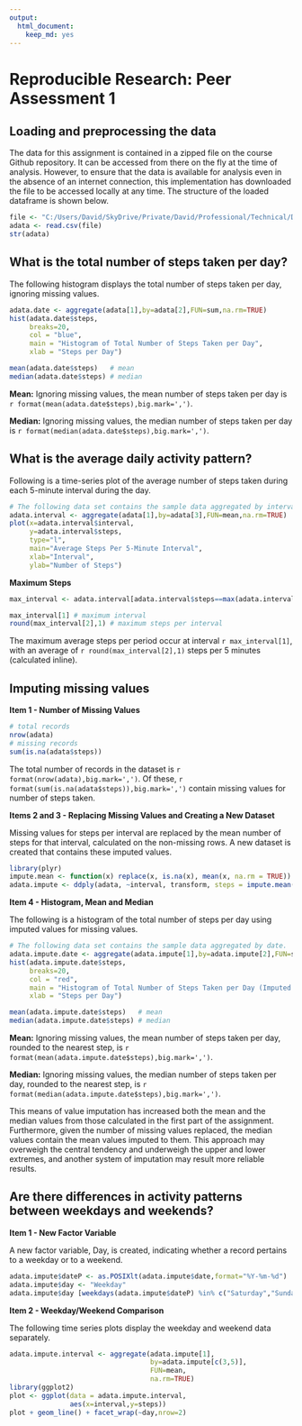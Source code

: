 ```yaml
---
output:
  html_document:
    keep_md: yes
---
```

# Reproducible Research: Peer Assessment 1

## Loading and preprocessing the data
The data for this assignment is contained in a zipped file on the course Github repository.  It can be accessed from there on the fly at the time of analysis.  However, to ensure that the data is available for analysis even in the absence of an internet connection, this implementation has downloaded the file to be accessed locally at any time.  The structure of the loaded dataframe is shown below.
```r
file <- "C:/Users/David/SkyDrive/Private/David/Professional/Technical/Data Science/Coursera JHU DS Certificate/5 Reproducible/PeerAss1/activity.csv"
adata <- read.csv(file)
str(adata)
```

## What is the total number of steps taken per day?
The following histogram displays the total number of steps taken per day, ignoring missing values.
```r
adata.date <- aggregate(adata[1],by=adata[2],FUN=sum,na.rm=TRUE)
hist(adata.date$steps,
     breaks=20,
     col = "blue",
     main = "Histogram of Total Number of Steps Taken per Day",
     xlab = "Steps per Day")

mean(adata.date$steps)   # mean
median(adata.date$steps) # median

```

**Mean:** Ignoring missing values, the mean number of steps taken per day is `r format(mean(adata.date$steps),big.mark=',')`.

**Median:** Ignoring missing values, the median number of steps taken per day is `r format(median(adata.date$steps),big.mark=',')`.

## What is the average daily activity pattern?
Following is a time-series plot of the average number of steps taken during each 5-minute interval during the day.
```r
# The following data set contains the sample data aggregated by interval.
adata.interval <- aggregate(adata[1],by=adata[3],FUN=mean,na.rm=TRUE)
plot(x=adata.interval$interval,
     y=adata.interval$steps,
     type="l",
     main="Average Steps Per 5-Minute Interval",
     xlab="Interval",
     ylab="Number of Steps")
```

**Maximum Steps**

```r
max_interval <- adata.interval[adata.interval$steps==max(adata.interval$steps),]

max_interval[1] # maximum interval
round(max_interval[2],1) # maximum steps per interval
```

The maximum average steps per period occur at interval `r max_interval[1]`, with an average of `r round(max_interval[2],1)` steps per 5 minutes (calculated inline).

## Imputing missing values
**Item 1 - Number of Missing Values**
```r
# total records
nrow(adata)
# missing records
sum(is.na(adata$steps))
```
The total number of records in the dataset is `r format(nrow(adata),big.mark=',')`.  Of these, `r format(sum(is.na(adata$steps)),big.mark=',')` contain missing values for number of steps taken.

**Items 2 and 3 - Replacing Missing Values and Creating a New Dataset**

Missing values for steps per interval are replaced by the mean number of steps for that interval, calculated on the non-missing rows.  A new dataset is created that contains these imputed values.
```r
library(plyr)
impute.mean <- function(x) replace(x, is.na(x), mean(x, na.rm = TRUE))
adata.impute <- ddply(adata, ~interval, transform, steps = impute.mean(steps))
```

**Item 4 - Histogram, Mean and Median**

The following is a histogram of the total number of steps per day using imputed values for missing values.
```r
# The following data set contains the sample data aggregated by date.
adata.impute.date <- aggregate(adata.impute[1],by=adata.impute[2],FUN=sum,na.rm=TRUE)
hist(adata.impute.date$steps,
     breaks=20,
     col = "red",
     main = "Histogram of Total Number of Steps Taken per Day (Imputed Data)",
     xlab = "Steps per Day")

mean(adata.impute.date$steps)   # mean
median(adata.impute.date$steps) # median

```

**Mean:** Ignoring missing values, the mean number of steps taken per day, rounded to the nearest step, is `r format(mean(adata.impute.date$steps),big.mark=',')`.

**Median:** Ignoring missing values, the median number of steps taken per day, rounded to the nearest step, is `r format(median(adata.impute.date$steps),big.mark=',')`.

This means of value imputation has increased both the mean and the median values from those calculated in the first part of the assignment.  Furthermore, given the number of missing values replaced, the median values contain the mean values imputed to them.  This approach may overweigh the central tendency and underweigh the upper and lower extremes, and another system of imputation may result more reliable results. 



## Are there differences in activity patterns between weekdays and weekends?
**Item 1 - New Factor Variable**

A new factor variable, Day, is created, indicating whether a record pertains to a weekday or to a weekend.
``` r
adata.impute$dateP <- as.POSIXlt(adata.impute$date,format="%Y-%m-%d")
adata.impute$day <- "Weekday"
adata.impute$day [weekdays(adata.impute$dateP) %in% c("Saturday","Sunday")] <- "Weekend"
```

**Item 2 - Weekday/Weekend Comparison**

The following time series plots display the weekday and weekend data separately.  

``` r
adata.impute.interval <- aggregate(adata.impute[1],
                                   by=adata.impute[c(3,5)],
                                   FUN=mean,
                                   na.rm=TRUE)
library(ggplot2)
plot <- ggplot(data = adata.impute.interval,
               aes(x=interval,y=steps))
plot + geom_line() + facet_wrap(~day,nrow=2)

```
